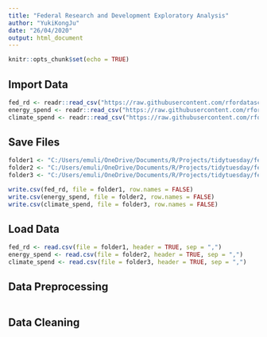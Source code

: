 ```yaml
---
title: "Federal Research and Development Exploratory Analysis"
author: "YukiKongJu"
date: "26/04/2020"
output: html_document
---
```


```r
knitr::opts_chunk$set(echo = TRUE)


```

## Import Data

```r

fed_rd <- readr::read_csv("https://raw.githubusercontent.com/rfordatascience/tidytuesday/master/data/2019/2019-02-12/fed_r_d_spending.csv")
energy_spend <- readr::read_csv("https://raw.githubusercontent.com/rfordatascience/tidytuesday/master/data/2019/2019-02-12/energy_spending.csv")
climate_spend <- readr::read_csv("https://raw.githubusercontent.com/rfordatascience/tidytuesday/master/data/2019/2019-02-12/climate_spending.csv")

```

## Save Files

```r

folder1 <- "C:/Users/emuli/OneDrive/Documents/R/Projects/tidytuesday/federal_research/data/fed_rd_spending.csv"
folder2 <- "C:/Users/emuli/OneDrive/Documents/R/Projects/tidytuesday/federal_research/data/energy_spending.csv"
folder3 <- "C:/Users/emuli/OneDrive/Documents/R/Projects/tidytuesday/federal_research/data/climate_spending.csv"

write.csv(fed_rd, file = folder1, row.names = FALSE)
write.csv(energy_spend, file = folder2, row.names = FALSE)
write.csv(climate_spend, file = folder3, row.names = FALSE)

```

## Load Data

```r

fed_rd <- read.csv(file = folder1, header = TRUE, sep = ",")
energy_spend <- read.csv(file = folder2, header = TRUE, sep = ",")
climate_spend <- read.csv(file = folder3, header = TRUE, sep = ",")

```

## Data Preprocessing

```r

```



## Data Cleaning

```r

```
